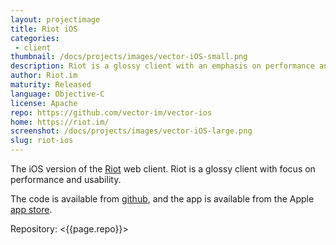 ```yaml
---
layout: projectimage
title: Riot iOS
categories: 
 - client
thumbnail: /docs/projects/images/vector-iOS-small.png
description: Riot is a glossy client with an emphasis on performance and usability
author: Riot.im
maturity: Released
language: Objective-C
license: Apache
repo: https://github.com/vector-im/vector-ios
home: https://riot.im/
screenshot: /docs/projects/images/vector-iOS-large.png
slug: riot-ios
---
```


The iOS version of the [Riot](https://matrix.org/docs/projects/client/riot.html) web client. Riot is a glossy client with focus on performance and usability.

The code is available from [github](https://github.com/vector-im/vector-ios), and the app is available from the Apple [app store](https://itunes.apple.com/gb/app/vector.im/id1083446067?mt=8).

Repository: <{{page.repo}}>

